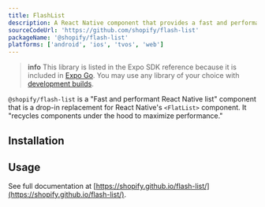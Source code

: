 ```yaml
---
title: FlashList
description: A React Native component that provides a fast and performant way to render lists.
sourceCodeUrl: 'https://github.com/shopify/flash-list'
packageName: '@shopify/flash-list'
platforms: ['android', 'ios', 'tvos', 'web']
---
```



> **info** This library is listed in the Expo SDK reference because it is included in [Expo Go](/get-started/set-up-your-environment/). You may use any library of your choice with [development builds](/develop/development-builds/introduction/).

`@shopify/flash-list` is a "Fast and performant React Native list" component that is a drop-in replacement for React Native's `<FlatList>` component. It "recycles components under the hood to maximize performance."

## Installation

<APIInstallSection href="https://shopify.github.io/flash-list/docs/" />

## Usage

See full documentation at [https://shopify.github.io/flash-list/](https://shopify.github.io/flash-list/).
